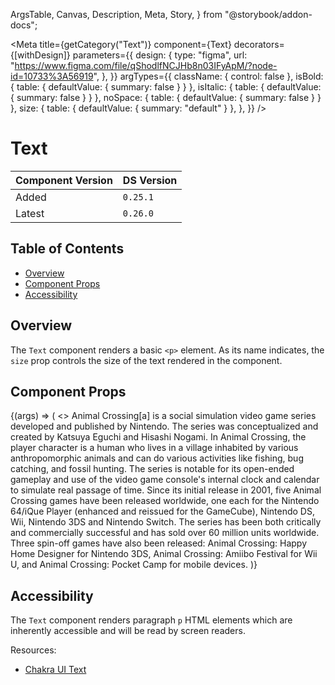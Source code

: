   ArgsTable,
  Canvas,
  Description,
  Meta,
  Story,
} from "@storybook/addon-docs";


<Meta
  title={getCategory("Text")}
  component={Text}
  decorators={[withDesign]}
  parameters={{
    design: {
      type: "figma",
      url: "https://www.figma.com/file/qShodlfNCJHb8n03IFyApM/?node-id=10733%3A56919",
    },
  }}
  argTypes={{
    className: { control: false },
    isBold: { table: { defaultValue: { summary: false } } },
    isItalic: { table: { defaultValue: { summary: false } } },
    noSpace: { table: { defaultValue: { summary: false } } },
    size: {
      table: { defaultValue: { summary: "default" } },
    },
  }}
/>

# Text

| Component Version | DS Version |
| ----------------- | ---------- |
| Added             | `0.25.1`   |
| Latest            | `0.26.0`   |

## Table of Contents

- [Overview](#overview)
- [Component Props](#component-props)
- [Accessibility](#accessibility)

## Overview

<Description of={Text} />

The `Text` component renders a basic `<p>` element. As its name indicates, the
`size` prop controls the size of the text rendered in the component.

## Component Props

<Canvas withToolbar>
  <Story
    name="Text"
    args={{
      className: undefined,
      size: "default",
      isBold: false,
      isItalic: false,
      noSpace: false,
    }}
  >
    {(args) => (
      <>
        <Text {...args}>
          Animal Crossing[a] is a social simulation video game series developed
          and published by Nintendo. The series was conceptualized and created
          by Katsuya Eguchi and Hisashi Nogami. In Animal Crossing, the player
          character is a human who lives in a village inhabited by various
          anthropomorphic animals and can do various activities like fishing,
          bug catching, and fossil hunting. The series is notable for its
          open-ended gameplay and use of the video game console's internal clock
          and calendar to simulate real passage of time.
        </Text>
        <Text {...args}>
          Since its initial release in 2001, five Animal Crossing games have
          been released worldwide, one each for the Nintendo 64/iQue Player
          (enhanced and reissued for the GameCube), Nintendo DS, Wii, Nintendo
          3DS and Nintendo Switch. The series has been both critically and
          commercially successful and has sold over 60 million units worldwide.
          Three spin-off games have also been released: Animal Crossing: Happy
          Home Designer for Nintendo 3DS, Animal Crossing: Amiibo Festival for
          Wii U, and Animal Crossing: Pocket Camp for mobile devices.
        </Text>
      </>
    )}
  </Story>
</Canvas>

<ArgsTable story="Text" />

## Accessibility

The `Text` component renders paragraph `p` HTML elements which are inherently
accessible and will be read by screen readers.

Resources:

- [Chakra UI Text](https://chakra-ui.com/docs/components/typography/text)
